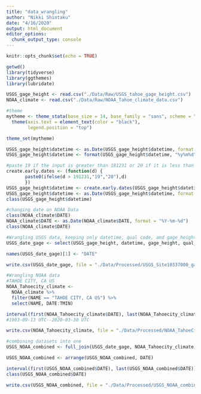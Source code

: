 ```yaml
---
title: "data_wrangling"
author: "Nikki Shintaku"
date: "4/16/2020"
output: html_document
editor_options: 
  chunk_output_type: console
---
```


```r
knitr::opts_chunk$set(echo = TRUE)
```

```r
getwd()
library(tidyverse)
library(ggthemes)
library(lubridate)

USGS_gage_height <- read.csv("./Data/Raw/USGS_tahoe_gage_height.csv")
NOAA_climate <- read.csv("./Data/Raw/NOAA_Tahoe_climate_data.csv")

#theme
mytheme <- theme_stata(base_size = 14, base_family = "sans", scheme = "s2mono") +
  theme(axis.text = element_text(color = "black"), 
        legend.position = "top")

theme_set(mytheme)
```

```r
USGS_gage_height$datetime <- as.Date(USGS_gage_height$datetime, format = "%m/%d/%y") 
USGS_gage_height$datetime <- format(USGS_gage_height$datetime, "%y%m%d")

#paste 19 if the input is greater than 181231 or 20 if it is less than 
create.early.dates <- (function(d) {
       paste0(ifelse(d > 191231,"19","20"),d)
       })
USGS_gage_height$datetime <- create.early.dates(USGS_gage_height$datetime)
USGS_gage_height$datetime <- as.Date(USGS_gage_height$datetime, format = "%Y%m%d")
class(USGS_gage_height$datetime)
```

```r
#changing date on NOAA Data
class(NOAA_climate$DATE)
NOAA_climate$DATE <- as.Date(NOAA_climate$DATE, format = "%Y-%m-%d")
class(NOAA_climate$DATE)
```

```r
#Wrangling USGS data, keeping only datetime, qual code, and gage_height
USGS_date_gage <- select(USGS_gage_height, datetime, gage_height, qual_code)

names(USGS_date_gage)[1] <- "DATE"

write.csv(USGS_date_gage, file = "./Data/Processed/USGS_Site10337000_gage_processed.csv", row.names = FALSE)
```

```r
#Wrangling NOAA data
#TAHOE CITY, CA US
NOAA_Tahoecity_climate <- 
  NOAA_climate %>%
  filter(NAME == "TAHOE CITY, CA US") %>%
  select(NAME, DATE:TMIN)

interval(first(NOAA_Tahoecity_climate$DATE), last(NOAA_Tahoecity_climate$DATE))
#1903-09-13 UTC--2020-03-30 UTC

write.csv(NOAA_Tahoecity_climate, file = "./Data/Processed/NOAA_TahoeCity_climate_processed.csv", row.names = FALSE)
```

```r
#combining datasets into one
USGS_NOAA_combined <- full_join(USGS_date_gage, NOAA_Tahoecity_climate)

USGS_NOAA_combined <- arrange(USGS_NOAA_combined, DATE)

interval(first(USGS_NOAA_combined$DATE), last(USGS_NOAA_combined$DATE))
class(USGS_NOAA_combined$DATE)

write.csv(USGS_NOAA_combined, file = "./Data/Processed/USGS_NOAA_combined_processed.csv", row.names = FALSE)
```


